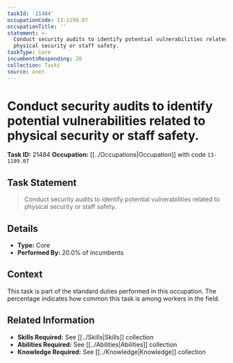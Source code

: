 ```yaml
---
taskId: '21484'
occupationCode: 13-1199.07
occupationTitle: ''
statement: >-
  Conduct security audits to identify potential vulnerabilities related to
  physical security or staff safety.
taskType: Core
incumbentsResponding: 20
collection: Tasks
source: onet
---
```

# Conduct security audits to identify potential vulnerabilities related to physical security or staff safety.

**Task ID:** 21484
**Occupation:** [[../Occupations|Occupation]] with code `13-1199.07`

## Task Statement

> Conduct security audits to identify potential vulnerabilities related to physical security or staff safety.

## Details

- **Type:** Core
- **Performed By:** 20.0% of incumbents

## Context

This task is part of the standard duties performed in this occupation. The percentage indicates how common this task is among workers in the field.

## Related Information

- **Skills Required:** See [[../Skills|Skills]] collection
- **Abilities Required:** See [[../Abilities|Abilities]] collection
- **Knowledge Required:** See [[../Knowledge|Knowledge]] collection

